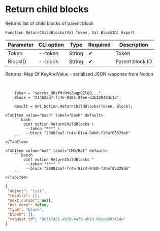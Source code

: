 ﻿---
sidebar_position: 3
description: Return child blocks and other functions to work with Notion in the Open Integration Package, a free open-source integration library for 1C:Enterprise 8, OneScript and CLI
keywords: [1C, 1С, 1С:Enterprise, 1С:Enterprise 8.3, API, Integration, Services, Exchange, OneScript, CLI, Notion]
---


# Return child blocks
 Returns list of child blocks of parent block



`Function ReturnChildBlocks(Val Token, Val BlockID) Export`

  | Parameter | CLI option | Type | Required | Description |
  |-|-|-|-|-|
  | Token | --token | String | &#x2714; | Token |
  | BlockID | --block | String | &#x2714; | Parent block ID |

  
  Returns:  Map Of KeyAndValue - serialized JSON response from Notion

<br/>




```bsl title="1C:Enterprise/OneScript code example"
    Token = "secret_9RsfMrRMqZwqp0Zl0B...";
    Block = "21482aa7-fc4e-8105-8fee-d3b22849dc1a";

    Result = OPI_Notion.ReturnChildBlocks(Token, Block);
```
 

 <Tabs>
  
    <TabItem value="bash" label="Bash" default>
        ```bash
            oint notion ReturnChildBlocks \
             --token "***" \
             --block "20882aa7-fc4e-81c4-94b0-f20af05329ab"
        ```
    </TabItem>
  
    <TabItem value="bat" label="CMD/Bat" default>
        ```batch
            oint notion ReturnChildBlocks ^
             --token "***" ^
             --block "20882aa7-fc4e-81c4-94b0-f20af05329ab"
        ```
    </TabItem>
</Tabs>


```json title="Result"
{
 "object": "list",
 "results": [],
 "next_cursor": null,
 "has_more": false,
 "type": "block",
 "block": {},
 "request_id": "8e767421-eb28-4a76-ab19-60cea883414e"
}
```
